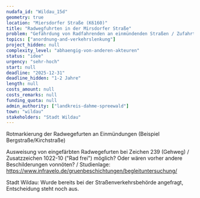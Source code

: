 ```yaml
---
nudafa_id: "Wildau_15d"
geometry: true
location: "Miersdorfer Straße (K6160)"
title: "Radwegfuhrten in der Mirsdorfer Straße"
problem: "Gefährdung von Radfahrenden an einmündenden Straßen / Zufahrten (3 Stück im Straßenverlauf)"
topics: ["anordnung-and-verkehrslenkung"]
project_hidden: null
complexity_level: "abhaengig-von-anderen-akteuren"
status: "idee"
urgency: "sehr-hoch"
start: null
deadline: "2025-12-31"
deadline_hidden: "1-2 Jahre"
length: null
costs_amount: null
costs_remarks: null
funding_quota: null
admin_authority: ["landkreis-dahme-spreewald"]
town: "wildau"
stakeholders: "Stadt Wildau"
---
```

Rotmarkierung der Radwegefurten an Einmündungen (Beispiel Bergstraße/Kirchstraße)

Ausweisung von eingefärbten Radwegefurten bei Zeichen 239 (Gehweg) / Zusatzzeichen 1022-10 ("Rad frei") möglich? Oder wären vorher andere Beschilderungen vonnöten? / Studienlage: https://www.infravelo.de/gruenbeschichtungen/begleituntersuchung/

Stadt Wildau: Wurde bereits bei der Straßenverkehrsbehörde angefragt, Entscheidung steht noch aus.
